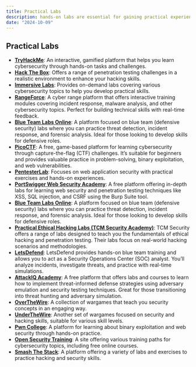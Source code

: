 ```yaml
---
title: Practical Labs
description: hands-on labs are essential for gaining practical experience in cybersecurity
date: "2024-10-09"
---
```


## Practical Labs

- **[TryHackMe](https://tryhackme.com/)**: An interactive, gamified platform that helps you learn cybersecurity through hands-on tasks and challenges.
- **[Hack The Box](https://www.hackthebox.com/)**: Offers a range of penetration testing challenges in a realistic environment to enhance your hacking skills.
- **[Immersive Labs](https://www.immersivelabs.com/)**: Provides on-demand labs covering various cybersecurity topics to help you develop practical skills.
- **[RangeForce](https://www.rangeforce.com/)**: A cyber range platform that offers interactive training modules covering incident response, malware analysis, and other cybersecurity topics. Perfect for building technical skills with real-time feedback.
- **[Blue Team Labs Online](https://blueteamlabs.online)**: A platform focused on blue team (defensive security) labs where you can practice threat detection, incident response, and forensic analysis. Ideal for those looking to develop skills for defensive roles.
- **[PicoCTF](https://picoctf.org/)**: A free, game-based platform for learning cybersecurity through capture-the-flag (CTF) challenges. It’s suitable for beginners and provides valuable practice in problem-solving, binary exploitation, and web vulnerabilities.
- **[PentesterLab](https://pentesterlab.com/)**: Focuses on web application security with practical exercises and hands-on experiences.
- **[PortSwigger Web Security Academy](https://portswigger.net/web-security)**: A free platform offering in-depth labs for learning web security and penetration testing techniques like XSS, SQL injection, and CSRF using the Burp Suite tool.
- **[Blue Team Labs Online](https://blueteamlabs.online)**: A platform focused on blue team (defensive security) labs where you can practice threat detection, incident response, and forensic analysis. Ideal for those looking to develop skills for defensive roles.
- **[Practical Ethical Hacking Labs (TCM Security Academy)](https://academy.tcm-sec.com/)**: TCM Security offers a range of labs designed to teach you the fundamentals of ethical hacking and penetration testing. Their labs focus on real-world hacking scenarios and methodologies.
- **[LetsDefend](https://letsdefend.io/)**: LetsDefend provides hands-on blue team training and allows you to act as a Security Operations Center (SOC) analyst. You’ll analyze incidents, investigate threats, and practice with real-time simulations.
- **[AttackIQ Academy](https://academy.attackiq.com/)**: A free platform that offers labs and courses to learn how to implement threat-informed defense strategies using adversary emulation and security testing techniques. Great for those transitioning into threat hunting and adversary simulation.
- **[OverTheWire](https://overthewire.org/wargames/)**: A collection of wargames that teach you security concepts in an engaging way.
- **[UnderTheWire](https://underthewire.tech/wargames)**: Another set of wargames focused on security and hacking skills, suitable for various skill levels.
- **[Pwn College](https://pwn.college/)**: A platform for learning about binary exploitation and web security through hands-on practice.
- **[Open Security Training](https://opensecuritytraining.info/Learning%20Paths.html)**: A site offering various training paths for cybersecurity topics, including free online courses.
- **[Smash The Stack](https://www.smashthestack.org/main.html)**: A platform offering a variety of labs and exercises to practice hacking and security skills.
